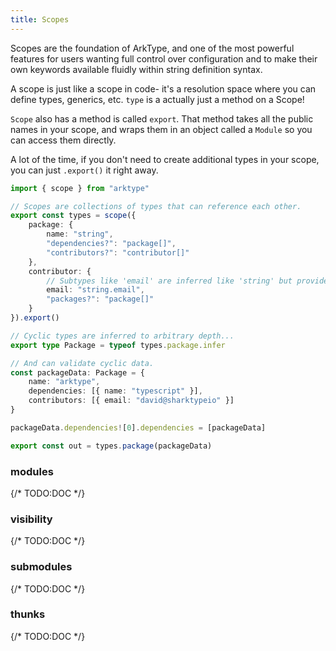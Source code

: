 ```yaml
---
title: Scopes
---
```


Scopes are the foundation of ArkType, and one of the most powerful features for users wanting full control over configuration and to make their own keywords available fluidly within string definition syntax.

A scope is just like a scope in code- it's a resolution space where you can define types, generics, etc. `type` is a actually just a method on a Scope!

`Scope` also has a method is called `export`. That method takes all the public names in your scope, and wraps them in an object called a `Module` so you can access them directly.

A lot of the time, if you don't need to create additional types in your scope, you can just `.export()` it right away.

```ts
import { scope } from "arktype"

// Scopes are collections of types that can reference each other.
export const types = scope({
	package: {
		name: "string",
		"dependencies?": "package[]",
		"contributors?": "contributor[]"
	},
	contributor: {
		// Subtypes like 'email' are inferred like 'string' but provide additional validation at runtime.
		email: "string.email",
		"packages?": "package[]"
	}
}).export()

// Cyclic types are inferred to arbitrary depth...
export type Package = typeof types.package.infer

// And can validate cyclic data.
const packageData: Package = {
	name: "arktype",
	dependencies: [{ name: "typescript" }],
	contributors: [{ email: "david@sharktypeio" }]
}

packageData.dependencies![0].dependencies = [packageData]

export const out = types.package(packageData)
```

### modules

{/* TODO:DOC */}

### visibility

{/* TODO:DOC */}

### submodules

{/* TODO:DOC */}

### thunks

{/* TODO:DOC */}
